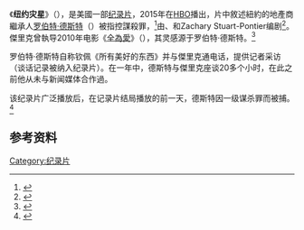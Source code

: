 {{noteTA
|T=zh-tw:黑色豪門疑案;zh-cn:纽约灾星;
|1=zh-cn:所有美好的东西;zh-hk:全為愛;zh-tw:美麗破綻;
|2=zh-tw:黑色豪門疑案;zh-cn:纽约灾星;
}}
{{Infobox television
| show_name               = 纽约灾星<br />''The Jinx''
| image                   = Jinx the life and deaths of robert durst.jpg
| caption                 = 
| genre                   = [[记录片|记录片]]<br />{{link-en|真实犯罪|True crime}}
| writer                  = {{link-en|安德魯·傑里克|Andrew Jarecki}}<br />{{link-en|Marc Smerling|Marc Smerling}}<br />Zachary Stuart-Pontier
| director                = 安德魯·傑里克
| composer                = {{link-en|West Dylan Thordson|West Dylan Thordson}}
| opentheme               = "{{link-en|Fresh Blood (song)|Fresh Blood (song)|Fresh Blood}}"<br />[[Eels|Eels]]作品
| country                 = 美國
| language                = 英语
| num_episodes            = 6
| list_episodes           = 
| executive_producer      = 
| producer                = 
| location                = 
| cinematography          = Marc Smerling
| editor                  = Zachary Stuart-Pontier
| runtime                 = 38–51分钟
| company                 = {{link-en|HBO Films|HBO Films|HBO Documentary Films}}<br />[[布倫屋製片公司|布倫屋製片公司]]<br />Hit the Ground Running
| channel                 = [[HBO|HBO]]
| picture_format          = [[16:9|16:9]] [[HDTV|HDTV]]
| first_aired             = {{Start date|2015|2|8}}
| last_aired              = {{End date|2015|3|15}}
| website                 = http://www.thejinxhbo.com
| 中国大陆名称            = 纽约灾星
| 台灣名稱                = 黑色豪門疑案
| imdb_id                 = 4299972
}}
《'''纽约灾星'''》（{{lang-en|'''''The Jinx: The Life and Deaths of Robert Durst'''''}}），是美國一部[[纪录片|纪录片]]，2015年在[[HBO|HBO]]播出，片中敘述紐約的地產商繼承人[[罗伯特·德斯特|罗伯特·德斯特]]（{{lang|en|Robert Durst}}）被指控謀殺罪，<ref name=Li>{{cite news|last1=Li|first1=David K.|title=HBO to air documentary on cross-dressing killer Robert Durst|journal=New York Post|date=December 2, 2014|url=http://nypost.com/2014/12/02/hbo-to-air-documentary-on-cross-dressing-killer-robert-durst/|accessdate=February 15, 2015|archive-date=2019-10-17|archive-url=https://web.archive.org/web/20191017101454/https://nypost.com/2014/12/02/hbo-to-air-documentary-on-cross-dressing-killer-robert-durst/|dead-url=no}}</ref>由{{link-en|安德魯·傑里克|Andrew Jarecki}}、{{link-en|Marc Smerling|Marc Smerling}}和Zachary Stuart-Pontier编剧<ref>{{cite news| first =Mike| last =Hale| title =‘The Jinx,’ 6-Part HBO Documentary on Robert Durst| quote =| newspaper =[[The_New_York_Times|The New York Times]]| date =February 6, 2015| url =http://www.nytimes.com/2015/02/07/arts/the-jinx-6-part-hbo-documentary-on-robert-durst.html| accessdate =March 9, 2015| archive-date =2021-03-08| archive-url =https://web.archive.org/web/20210308124340/https://www.nytimes.com/2015/02/07/arts/the-jinx-6-part-hbo-documentary-on-robert-durst.html| dead-url =no}}</ref>。傑里克曾執导2010年电影《[[全為愛|全為愛]]》（{{lang|en|''All Good Things''}}），其灵感源于罗伯特·德斯特。<ref>{{cite news| first =Jim| last =Dwyer| title =Douglas Durst, in Rare Move, Speaks About Robert Durst Ahead of HBO Documentary| quote =Mr. Durst said he refused many times to be interviewed for the documentary because the same filmmakers [http://www.nytimes.com/2010/11/28/movies/28durst.html?pagewanted=all had previously made a feature film based on the Dursts,] “All Good Things,” which he believed distorted the truth, and would not give him assurances that the HBO series would not be twisted by his brother’s fabrications.| newspaper =[[The_New_York_Times|The New York Times]]| date =January 1, 2015| url =http://www.nytimes.com/2015/01/02/nyregion/series-on-troubled-scion-of-durst-real-estate-family-has-critic-his-brother.html| accessdate =March 9, 2015| archive-date =2021-03-08| archive-url =https://web.archive.org/web/20210308181134/https://www.nytimes.com/2015/01/02/nyregion/series-on-troubled-scion-of-durst-real-estate-family-has-critic-his-brother.html| dead-url =no}}</ref>

罗伯特·德斯特自称钦佩《所有美好的东西》并与傑里克通电话，提供记者采访（谈话记录被纳入纪录片）。在一年中，德斯特与傑里克座谈20多个小时，在此之前他从未与新闻媒体合作過。

该纪录片广泛播放后，在记录片结局播放的前一天，德斯特因一级谋杀罪而被捕。<ref name="NYT arrest">{{cite news| first =Caroline| last =Bankoff| title =Robert Durst Arrested for Murder| quote =| newspaper =[[New_York_Magazine|New York Magazine]]| date =March 15, 2015| url =http://nymag.com/daily/intelligencer/2015/03/robert-durst-arrested-in-new-orleans.html| accessdate =March 15, 2015| archive-date =2018-06-12| archive-url =https://web.archive.org/web/20180612143215/http://nymag.com/daily/intelligencer/2015/03/robert-durst-arrested-in-new-orleans.html| dead-url =no}}</ref>

== 参考资料 ==
{{reflist}}
{{HBO电视节目|former}}
[[Category:纪录片|Category:纪录片]]